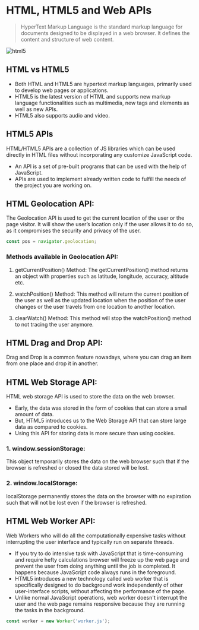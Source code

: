 # HTML, HTML5 and Web APIs

> HyperText Markup Language is the standard markup language for documents designed to be displayed in a web browser. It defines the content and structure of web content.

![html5](/html5.png)

## HTML vs HTML5

-   Both HTML and HTML5 are hypertext markup languages, primarily used to develop web pages or applications.
-   HTML5 is the latest version of HTML and supports new markup language functionalities such as multimedia, new tags and elements as well as new APIs.
-   HTML5 also supports audio and video.

## HTML5 APIs

HTML/HTML5 APIs are a collection of JS libraries which can be used directly in HTML files without incorporating any customize JavaScript code.

-   An API is a set of pre-built programs that can be used with the help of JavaScript.
-   APIs are used to implement already written code to fulfill the needs of the project you are working on.

## HTML Geolocation API:

The Geolocation API is used to get the current location of the user or the page visitor. It will show the user’s location only if the user allows it to do so, as it compromises the security and privacy of the user.

```javascript
const pos = navigator.geolocation;
```

### Methods available in Geolocation API:

1. getCurrentPosition() Method: The getCurrentPosition() method returns an object with properties such as latitude, longitude, accuracy, altitude etc.

2. watchPosition() Method: This method will return the current position of the user as well as the updated location when the position of the user changes or the user travels from one location to another location.

3. clearWatch() Method: This method will stop the watchPosition() method to not tracing the user anymore.

## HTML Drag and Drop API:

Drag and Drop is a common feature nowadays, where you can drag an item from one place and drop it in another.

## HTML Web Storage API:

HTML web storage API is used to store the data on the web browser.

-   Early, the data was stored in the form of cookies that can store a small amount of data.
-   But, HTML5 introduces us to the Web Storage API that can store large data as compared to cookies.
-   Using this API for storing data is more secure than using cookies.

### 1. window.sessionStorage:

This object temporarily stores the data on the web browser such that if the browser is refreshed or closed the data stored will be lost.

### 2. window.localStorage:

localStorage permanently stores the data on the browser with no expiration such that will not be lost even if the browser is refreshed.

## HTML Web Worker API:

Web Workers who will do all the computationally expensive tasks without interrupting the user interface and typically run on separate threads.

-   If you try to do intensive task with JavaScript that is time-consuming and require hefty calculations browser will freeze up the web page and prevent the user from doing anything until the job is completed. It happens because JavaScript code always runs in the foreground.
-   HTML5 introduces a new technology called web worker that is specifically designed to do background work independently of other user-interface scripts, without affecting the performance of the page.
-   Unlike normal JavaScript operations, web worker doesn't interrupt the user and the web page remains responsive because they are running the tasks in the background.

```javascript
const worker = new Worker('worker.js');
```
